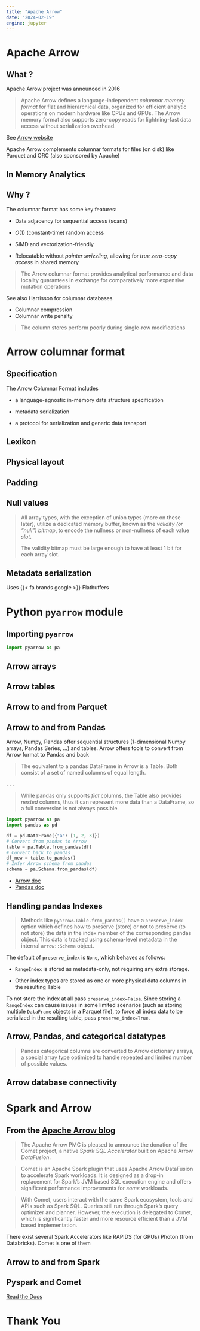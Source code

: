 ```yaml
---
title: "Apache Arrow"
date: "2024-02-19"
engine: jupyter
---
```


#  Apache Arrow  {background-color="#1c191c"}

## What ?

Apache Arrow project was announced in 2016

> Apache Arrow defines a language-independent *columnar memory format* for flat and hierarchical data, organized for efficient analytic operations on modern hardware like CPUs and GPUs. The Arrow memory format also supports zero-copy reads for lightning-fast data access without serialization overhead.

See [Arrow website](https://arrow.apache.org)

Apache Arrow complements columnar formats for files (on disk) like Parquet and ORC (also sponsored by Apache)

## In Memory Analytics



## Why ?

The columnar format has some key features:

- Data adjacency for sequential access (scans)

- $O(1)$ (constant-time) random access

- SIMD and vectorization-friendly

- Relocatable without *pointer swizzling*, allowing for *true zero-copy access* in shared memory

> The Arrow columnar format provides analytical performance and data locality guarantees in exchange for comparatively more expensive mutation operations

::: {.notes}

See also Harrisson for columnar databases

- Columnar compression
- Columnar write penalty 

> The column stores perform poorly during single-row modifications 

:::

# Arrow columnar format {background-color="#1c191c"}


## Specification

The Arrow Columnar Format includes 

- a language-agnostic in-memory data structure specification

- metadata serialization

- a protocol for serialization and generic data transport

## Lexikon 


## Physical layout


## Padding

## Null values

> All array types, with the exception of union types (more on these later), utilize a dedicated memory buffer, known as the *validity (or “null”) bitmap*, to encode the nullness or non-nullness of each value *slot*. 
> 
> The validity bitmap must be large enough to have at least 1 bit for each array slot.


## Metadata serialization

Uses {{< fa brands google >}} Flatbuffers


# Python `pyarrow` module  {background-color="#1c191c"}
 
##  Importing `pyarrow`

```python
import pyarrow as pa
```

## Arrow arrays

## Arrow tables 

## Arrow to and from Parquet

## Arrow to and from Pandas   {.smaller .scrollable}

Arrow, Numpy, Pandas offer sequential structures (1-dimensional Numpy arrays, Pandas Series, ...) and tables. Arrow offers tools to convert from Arrow format to Pandas and back

> The equivalent to a pandas DataFrame in Arrow is a Table. Both consist of a set of named columns of equal length. 

. . .

> While pandas only supports *flat* columns, the Table also provides *nested* columns, thus it can represent more data than a DataFrame, so a full conversion is not always possible.


```python
import pyarrow as pa
import pandas as pd

df = pd.DataFrame({"a": [1, 2, 3]})
# Convert from pandas to Arrow
table = pa.Table.from_pandas(df)
# Convert back to pandas
df_new = table.to_pandas()
# Infer Arrow schema from pandas
schema = pa.Schema.from_pandas(df)
```

::: {.aside}

- [Arrow doc](https://arrow.apache.org/docs/python/pandas.html)
- [Pandas doc]()

:::

## Handling pandas Indexes  {.smaller}


> Methods like `pyarrow.Table.from_pandas()` have a `preserve_index` option which defines how to preserve (store) or not to preserve (to not store) the data in the index member of the corresponding pandas object. This data is tracked using schema-level metadata in the internal `arrow::Schema` object.

The default of `preserve_index` is `None`, which behaves as follows:

- `RangeIndex` is stored as metadata-only, not requiring any extra storage.

- Other index types are stored as one or more physical data columns in the resulting Table

To not store the index at all pass `preserve_index=False`. Since storing a `RangeIndex` can cause issues in some limited scenarios (such as storing multiple `DataFrame` objects in a Parquet file), to force all index data to be serialized in the resulting table, pass `preserve_index=True`.


## Arrow, Pandas, and  categorical datatypes

> Pandas categorical columns are converted to Arrow dictionary arrays, a special array type optimized to handle repeated and limited number of possible values.

## Arrow database connectivity


# Spark and Arrow   {background-color="#1c191c"}

## From the [Apache Arrow blog](https://arrow.apache.org/blog/2024/03/06/comet-donation/)  {.smaller}

> The Apache Arrow PMC is pleased to announce the donation of the Comet project, a native *Spark SQL Accelerator* built on Apache Arrow *DataFusion*.

> Comet is an Apache Spark plugin that uses Apache Arrow DataFusion to accelerate Spark workloads. It is designed as a drop-in replacement for Spark’s JVM based SQL execution engine and offers significant performance improvements for *some* workloads.

> With Comet, users interact with the same Spark ecosystem, tools and APIs such as Spark SQL. Queries still run through Spark's query optimizer and planner. However, the execution is delegated to Comet, which is significantly faster and more resource efficient than a JVM based implementation.

::: {.notes}

There exist several Spark Accelerators like RAPIDS (for GPUs) Photon (from Databricks). Comet is one of them

:::

## Arrow to and from Spark


## Pyspark and Comet

[Read the Docs](https://www.comet.com/docs/v2/integrations/ml-frameworks/pyspark/)



#  Thank You  {.unlisted background-color="#1c191c"}